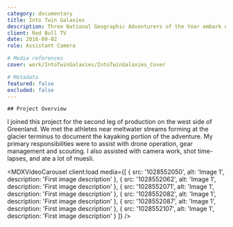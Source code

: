 ```yaml
---
category: documentary
title: Into Twin Galaxies
description: Three National Geographic Adventurers of the Year embark on a ski and kayak mission across Greenland. Using kite skis, they tow their whitewater kayaks over 1,000km of ice.
client: Red Bull TV
date: 2016-09-02
role: Assistant Camera

# Media references
cover: work/IntoTwinGalaxies/IntoTwinGalaxies_Cover

# Metadata
featured: false
excluded: false
---
```



<MDXVideo src="o-ZMCRkUmZs" videoType="youtube" isFirstChild={true} />

<MDXInfo
	date={frontmatter.date}
	client={frontmatter.client}
	role={frontmatter.role}
/>

<MDXContainer containerType="header">

    ## Project Overview

</MDXContainer>

<MDXContainer containerType="text">
	I joined this project for the second leg of production on the west side of
	Greenland. We met the athletes near meltwater streams forming at the glacier
	terminus to document the kayaking portion of the adventure. My primary
	responsibilities were to assist with drone operation, gear management and
	scouting. I also assisted with camera work, shot time-lapses, and ate a lot of
	muesli.
</MDXContainer>

<MDXVideoCarousel
	client:load
	media={[
		{
			src: '1028552050',
			alt: 'Image 1',
			description: 'First image description'
		},
		{
			src: '1028552062',
			alt: 'Image 1',
			description: 'First image description'
		},
		{
			src: '1028552071',
			alt: 'Image 1',
			description: 'First image description'
		},
		{
			src: '1028552082',
			alt: 'Image 1',
			description: 'First image description'
		},
		{
			src: '1028552087',
			alt: 'Image 1',
			description: 'First image description'
		},
		{
			src: '1028552107',
			alt: 'Image 1',
			description: 'First image description'
		}
	]}
/>

<MDXContainer containerType="footer">
	<MDXList
		title="Team"
		items=""
	/>

</MDXContainer>
